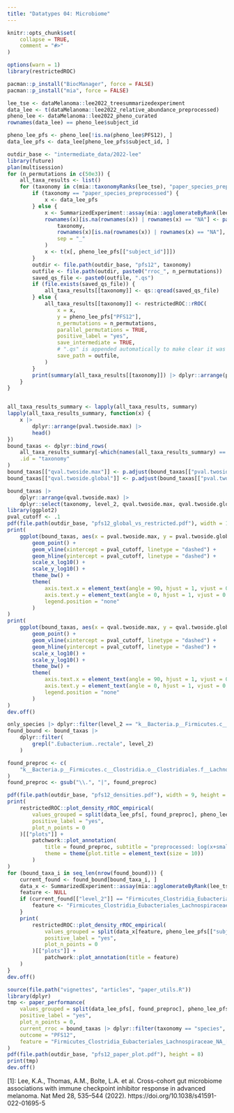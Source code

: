 ```yaml
---
title: "Datatypes 04: Microbiome"
---
```


```r
knitr::opts_chunk$set(
    collapse = TRUE,
    comment = "#>"
)
```




```r
options(warn = 1)
library(restrictedROC)
```
```r
pacman::p_install("BiocManager", force = FALSE)
pacman::p_install("mia", force = FALSE)

lee_tse <- dataMelanoma::lee2022_treesummarizedexperiment
data_lee <- t(dataMelanoma::lee2022_relative_abundance_preprocessed)
pheno_lee <- dataMelanoma::lee2022_pheno_curated
rownames(data_lee) == pheno_lee$subject_id

pheno_lee_pfs <- pheno_lee[!is.na(pheno_lee$PFS12), ]
data_lee_pfs <- data_lee[pheno_lee_pfs$subject_id, ]

outdir_base <- "intermediate_data/2022-lee"
library(future)
plan(multisession)
for (n_permutations in c(50e3)) {
    all_taxa_results <- list()
    for (taxonomy in c(mia::taxonomyRanks(lee_tse), "paper_species_preprocessed")) {
        if (taxonomy == "paper_species_preprocessed") {
            x <- data_lee_pfs
        } else {
            x <- SummarizedExperiment::assay(mia::agglomerateByRank(lee_tse, rank = taxonomy))
            rownames(x)[is.na(rownames(x)) | rownames(x) == "NA"] <- paste(
                taxonomy,
                rownames(x)[is.na(rownames(x)) | rownames(x) == "NA"],
                sep = "_"
            )
            x <- t(x[, pheno_lee_pfs[["subject_id"]]])
        }
        outdir <- file.path(outdir_base, "pfs12", taxonomy)
        outfile <- file.path(outdir, paste0("rroc_", n_permutations))
        saved_qs_file <- paste0(outfile, ".qs")
        if (file.exists(saved_qs_file)) {
            all_taxa_results[[taxonomy]] <- qs::qread(saved_qs_file)
        } else {
            all_taxa_results[[taxonomy]] <- restrictedROC::rROC(
                x = x,
                y = pheno_lee_pfs["PFS12"],
                n_permutations = n_permutations,
                parallel_permutations = TRUE,
                positive_label = "yes",
                save_intermediate = TRUE,
                # ".qs" is appended automatically to make clear it was saved with qs::qsave()
                save_path = outfile,
            )
        }
        print(summary(all_taxa_results[[taxonomy]]) |> dplyr::arrange(pval.twoside.max))
    }
}


all_taxa_results_summary <- lapply(all_taxa_results, summary)
lapply(all_taxa_results_summary, function(x) {
    x |>
        dplyr::arrange(pval.twoside.max) |>
        head()
})
bound_taxas <- dplyr::bind_rows(
    all_taxa_results_summary[-which(names(all_taxa_results_summary) == "paper_species_preprocessed")],
    .id = "taxonomy"
)
bound_taxas[["qval.twoside.max"]] <- p.adjust(bound_taxas[["pval.twoside.max"]], method = "BH")
bound_taxas[["qval.twoside.global"]] <- p.adjust(bound_taxas[["pval.twoside.global"]], method = "BH")
```


```r
bound_taxas |>
    dplyr::arrange(qval.twoside.max) |>
    dplyr::select(taxonomy, level_2, qval.twoside.max, qval.twoside.global)
library(ggplot2)
pval_cutoff <- .1
pdf(file.path(outdir_base, "pfs12_global_vs_restricted.pdf"), width = 12, height = 10)
print(
    ggplot(bound_taxas, aes(x = pval.twoside.max, y = pval.twoside.global, col = taxonomy)) +
        geom_point() +
        geom_vline(xintercept = pval_cutoff, linetype = "dashed") +
        geom_hline(yintercept = pval_cutoff, linetype = "dashed") +
        scale_x_log10() +
        scale_y_log10() +
        theme_bw() +
        theme(
            axis.text.x = element_text(angle = 90, hjust = 1, vjust = 0.5),
            axis.text.y = element_text(angle = 0, hjust = 1, vjust = 0.5),
            legend.position = "none"
        )
)
print(
    ggplot(bound_taxas, aes(x = qval.twoside.max, y = qval.twoside.global, col = taxonomy)) +
        geom_point() +
        geom_vline(xintercept = pval_cutoff, linetype = "dashed") +
        geom_hline(yintercept = pval_cutoff, linetype = "dashed") +
        scale_x_log10() +
        scale_y_log10() +
        theme_bw() +
        theme(
            axis.text.x = element_text(angle = 90, hjust = 1, vjust = 0.5),
            axis.text.y = element_text(angle = 0, hjust = 1, vjust = 0.5),
            legend.position = "none"
        )
)
dev.off()
```

```r
only_species |> dplyr::filter(level_2 == "k__Bacteria.p__Firmicutes.c__Clostridia.o__Clostridiales.f__Lachnospiraceae.g__Lachnospiraceae_unclassified.s__Eubacterium_rectale")
found_bound <- bound_taxas |>
    dplyr::filter(
        grepl(".Eubacterium..rectale", level_2)
    )

found_preproc <- c(
    "k__Bacteria.p__Firmicutes.c__Clostridia.o__Clostridiales.f__Lachnospiraceae.g__Lachnospiraceae_unclassified.s__Eubacterium_rectale"
)
found_preproc <- gsub("\\.", "|", found_preproc)

pdf(file.path(outdir_base, "pfs12_densities.pdf"), width = 9, height = 8)
print(
    restrictedROC::plot_density_rROC_empirical(
        values_grouped = split(data_lee_pfs[, found_preproc], pheno_lee_pfs[["PFS12"]]),
        positive_label = "yes",
        plot_n_points = 0
    )[["plots"]] +
        patchwork::plot_annotation(
            title = found_preproc, subtitle = "preprocessed: log(x+small) and z-standardized",
            theme = theme(plot.title = element_text(size = 10))
        )
)
for (bound_taxa_i in seq_len(nrow(found_bound))) {
    current_found <- found_bound[bound_taxa_i, ]
    data_x <- SummarizedExperiment::assay(mia::agglomerateByRank(lee_tse, rank = current_found[["taxonomy"]]))
    feature <- NULL
    if (current_found[["level_2"]] == "Firmicutes_Clostridia_Eubacteriales_Lachnospiraceae_NA_.Eubacterium..rectale") {
        feature <- "Firmicutes_Clostridia_Eubacteriales_Lachnospiraceae_NA_[Eubacterium] rectale"
    }
    print(
        restrictedROC::plot_density_rROC_empirical(
            values_grouped = split(data_x[feature, pheno_lee_pfs[["subject_id"]]], pheno_lee_pfs[["PFS12"]]),
            positive_label = "yes",
            plot_n_points = 0
        )[["plots"]] +
            patchwork::plot_annotation(title = feature)
    )
}
dev.off()
```


```r
source(file.path("vignettes", "articles", "paper_utils.R"))
library(dplyr)
tmp <- paper_performance(
    values_grouped = split(data_lee_pfs[, found_preproc], pheno_lee_pfs[["PFS12"]]),
    positive_label = "yes",
    plot_n_points = 0,
    current_rroc = bound_taxas |> dplyr::filter(taxonomy == "species", grepl("rectale", level_2)),
    outcome = "PFS12",
    feature = "Firmicutes_Clostridia_Eubacteriales_Lachnospiraceae_NA_[Eubacterium] rectale"
)
pdf(file.path(outdir_base, "pfs12_paper_plot.pdf"), height = 8)
print(tmp)
dev.off()
```


[1]: Lee, K.A., Thomas, A.M., Bolte, L.A. et al. Cross-cohort gut microbiome associations with immune checkpoint inhibitor response in advanced melanoma. Nat Med 28, 535–544 (2022). https://doi.org/10.1038/s41591-022-01695-5
